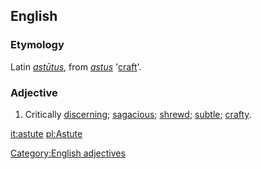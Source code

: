 ==English==

===Etymology===
Latin ''[[astutus|astūtus]]'', from ''[[astus]]'' '[[craft]]'.

===Adjective===
#Critically [[discerning]]; [[sagacious]]; [[shrewd]]; [[subtle]]; [[crafty]].

[[Category:English adjectives]]
[[it:astute]]
[[pl:Astute]]